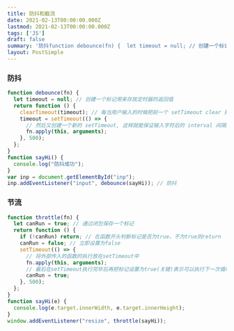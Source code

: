 ```yaml
---
title: 防抖和截流
date: 2021-02-13T00:00:00.000Z
lastmod: 2021-02-13T00:00:00.000Z
tags: ['JS']
draft: false
summary: '防抖function debounce(fn) {  let timeout = null; // 创建一个标记用来存放定时器的返回值  return function () {    cle...'
layout: PostSimple
---
```


### 防抖

```javascript
function debounce(fn) {
  let timeout = null; // 创建一个标记用来存放定时器的返回值
  return function () {
    clearTimeout(timeout); // 每当用户输入的时候把前一个 setTimeout clear 掉
    timeout = setTimeout(() => {
      // 然后又创建一个新的 setTimeout, 这样就能保证输入字符后的 interval 间隔内如果还有字符输入的话，就不会执行 fn 函数
      fn.apply(this, arguments);
    }, 500);
  };
}
function sayHi() {
  console.log("防抖成功");
}
var inp = document.getElementById("inp");
inp.addEventListener("input", debounce(sayHi)); // 防抖
```

### 节流

```javascript
function throttle(fn) {
  let canRun = true; // 通过闭包保存一个标记
  return function () {
    if (!canRun) return; // 在函数开头判断标记是否为true，不为true则return
    canRun = false; // 立即设置为false
    setTimeout(() => {
      // 将外部传入的函数的执行放在setTimeout中
      fn.apply(this, arguments);
      // 最后在setTimeout执行完毕后再把标记设置为true(关键)表示可以执行下一次循环了。当定时器没有执行的时候标记永远是false，在开头被return掉
      canRun = true;
    }, 500);
  };
}
function sayHi(e) {
  console.log(e.target.innerWidth, e.target.innerHeight);
}
window.addEventListener("resize", throttle(sayHi));
```
